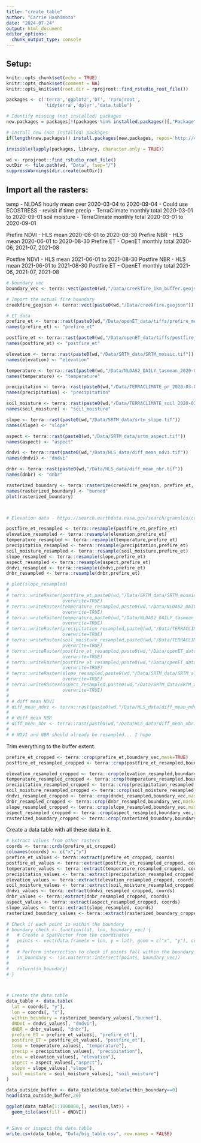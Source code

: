 ```yaml
---
title: "create_table"
author: "Carrie Hashimoto"
date: "2024-07-24"
output: html_document
editor_options: 
  chunk_output_type: console
---
```


## Setup:

```r
knitr::opts_chunk$set(echo = TRUE)
knitr::opts_chunk$set(comment = NA)
knitr::opts_knit$set(root.dir = rprojroot::find_rstudio_root_file())
```

```r
packages <- c('terra','ggplot2','DT', 'rprojroot',
              'tidyterra','dplyr',"data.table")

# Identify missing (not installed) packages
new.packages = packages[!(packages %in% installed.packages()[,"Package"])]

# Install new (not installed) packages
if(length(new.packages)) install.packages(new.packages, repos='http://cran.rstudio.com/') else print('All required packages are installed.')

invisible(lapply(packages, library, character.only = TRUE))
```

```r
wd <- rprojroot::find_rstudio_root_file()
outDir <- file.path(wd, "Data", fsep="/")
suppressWarnings(dir.create(outDir)) 
```

## Import all the rasters:

temp -  NLDAS hourly mean over 2020-03-04 to 2020-09-04 
- Could use ECOSTRESS - revisit if time
precip - TerraClimate monthly total 2020-03-01 to 2020-09-01
soil moisture - TerraClimate monthly total 2020-03-01 to 2020-09-01

Prefire NDVI - HLS mean 2020-06-01 to 2020-08-30
Prefire NBR - HLS mean 2020-06-01 to 2020-08-30
Prefire ET - OpenET monthly total 2020-06, 2021-07, 2021-08

Postfire NDVI - HLS mean 2021-06-01 to 2021-08-30
Postfire NBR - HLS mean 2021-06-01 to 2021-08-30
Postfire ET - OpenET monthly total 2021-06, 2021-07, 2021-08

```r
# boundary vec
boundary_vec <- terra::vect(paste0(wd,"/Data/creekfire_1km_buffer.geojson"))

# Import the actual fire boundary
creekfire_geojson <- terra::vect(paste0(wd,"/Data/creekfire.geojson"))

# ET data
prefire_et <- terra::rast(paste0(wd,"/Data/openET_data/tiffs/prefire_mean_ET.tif"))
names(prefire_et) <- "prefire_et"

postfire_et <- terra::rast(paste0(wd,"/Data/openET_data/tiffs/postfire_mean_ET.tif"))
names(postfire_et) <- "postfire_et"

elevation <- terra::rast(paste0(wd,"/Data/SRTM_data/SRTM_mosaic.tif"))
names(elevation) <- "elevation"

temperature <- terra::rast(paste0(wd,"/Data/NLDAS2_DAILY_tasmean_2020-03-04_2020-09-04_36p8990to37p7370N_-119p5980to-118p8290E.tasmean.tif"))
names(temperature) <- "temperature"

precipitation <- terra::rast(paste0(wd,"/Data/TERRACLIMATE_pr_2020-03-01_2020-08-31_36p8990to37p7370N_-119p5980to-118p8290E.pr.tif"))
names(precipitation) <- "precipitation"

soil_moisture <- terra::rast(paste0(wd,"/Data/TERRACLIMATE_soil_2020-03-01_2020-08-31_36p8990to37p7370N_-119p5980to-118p8290E.soil.tif"))
names(soil_moisture) <- "soil_moisture"

slope <- terra::rast(paste0(wd,"/Data/SRTM_data/srtm_slope.tif"))
names(slope) <- "slope"

aspect <- terra::rast(paste0(wd,"/Data/SRTM_data/srtm_aspect.tif"))
names(aspect) <- "aspect"

dndvi <- terra::rast(paste0(wd,"/Data/HLS_data/diff_mean_ndvi.tif"))
names(dndvi) <- "dndvi"

dnbr <- terra::rast(paste0(wd,"/Data/HLS_data/diff_mean_nbr.tif"))
names(dnbr) <- "dnbr"

rasterized_boundary <- terra::rasterize(creekfire_geojson, prefire_et, field=1, background=NA)
names(rasterized_boundary) <- "burned"
plot(rasterized_boundary)



# Elevation data - https://search.earthdata.nasa.gov/search/granules/collection-details?p=C2763266360-LPCLOUD!C2763266360-LPCLOUD&pg[1][v]=t&pg[1][gsk]=-start_date&pg[1][m]=download&pg[1][cd]=f&q=srtm&sb[0]=-120.31348%2C35.64266%2C-117.6416%2C38.29532&tl=1721650273!3!!&lat=36.72934533158263&long=-123.22265625000001&zoom=6

postfire_et_resampled <- terra::resample(postfire_et,prefire_et)
elevation_resampled <- terra::resample(elevation,prefire_et)
temperature_resampled <- terra::resample(temperature,prefire_et)
precipitation_resampled <- terra::resample(precipitation,prefire_et)
soil_moisture_resampled <- terra::resample(soil_moisture,prefire_et)
slope_resampled <- terra::resample(slope,prefire_et)
aspect_resampled <- terra::resample(aspect,prefire_et)
dndvi_resampled <- terra::resample(dndvi,prefire_et)
dnbr_resampled <- terra::resample(dnbr,prefire_et)

# plot(slope_resampled)
# 
# terra::writeRaster(postfire_et,paste0(wd,"/Data/SRTM_data/SRTM_mosaic_resampled.tif"),
#                    overwrite=TRUE)
# terra::writeRaster(temperature_resampled,paste0(wd,"/Data/NLDAS2_DAILY_tasmean_2020-03-04_2020-09-04_resampled.tif"),
#                    overwrite=TRUE)
# terra::writeRaster(temperature,paste0(wd,"/Data/NLDAS2_DAILY_tasmean_2020-03-04_2020-09-04_resampled.tif"),
#                    overwrite=TRUE)
# terra::writeRaster(precipitation_resampled,paste0(wd,"/Data/TERRACLIMATE_pr_2020-03-01_2020-08-31_resampled.tif"),
#                    overwrite=TRUE)
# terra::writeRaster(soil_moisture_resampled,paste0(wd,"/Data/TERRACLIMATE_soil_2020-03-01_2020-08-31_resampled.tif"),
#                    overwrite=TRUE)
# terra::writeRaster(postfire_et_resampled,paste0(wd,"/Data/openET_data/tiffs/postfire_mean_ET_resampled.tif"),
#                    overwrite=TRUE)
# terra::writeRaster(postfire_et_resampled,paste0(wd,"/Data/openET_data/tiffs/rasterized_creekfire_geojson.tif"),
#                    overwrite=TRUE)
# terra::writeRaster(slope_resampled,paste0(wd,"/Data/SRTM_data/SRTM_slope_resampled.tif"),
#                    overwrite=TRUE)
# terra::writeRaster(aspect_resampled,paste0(wd,"/Data/SRTM_data/SRTM_aspect_resampled.tif"),
#                    overwrite=TRUE)
# 
# # diff mean NDVI
# diff_mean_ndvi <- terra::rast(paste0(wd,"/Data/HLS_data/diff_mean_ndvi.tif"))
# 
# # diff mean NBR
# diff_mean_nbr <- terra::rast(paste0(wd,"/Data/HLS_data/diff_mean_nbr.tif"))
# 
# # NDVI and NBR should already be resampled... I hope
```



Trim everything to the buffer extent.
```r


prefire_et_cropped <- terra::crop(prefire_et,boundary_vec,mask=TRUE)
postfire_et_resampled_cropped <- terra::crop(postfire_et_resampled,boundary_vec,mask=TRUE)

elevation_resampled_cropped <- terra::crop(elevation_resampled,boundary_vec,mask=TRUE)
temperature_resampled_cropped <- terra::crop(temperature_resampled,boundary_vec,mask=TRUE)
precipitation_resampled_cropped <- terra::crop(precipitation_resampled,boundary_vec,mask=TRUE)
soil_moisture_resampled_cropped <- terra::crop(soil_moisture_resampled,boundary_vec,mask=TRUE)
dndvi_resampled_cropped <- terra::crop(dndvi_resampled,boundary_vec,mask=TRUE)
dnbr_resampled_cropped <- terra::crop(dnbr_resampled,boundary_vec,mask=TRUE)
slope_resampled_cropped <- terra::crop(slope_resampled,boundary_vec,mask=TRUE)
aspect_resampled_cropped <- terra::crop(aspect_resampled,boundary_vec,mask=TRUE)
rasterized_boundary_cropped <- terra::crop(rasterized_boundary,boundary_vec,mask=TRUE)

```


Create a data table with all these data in it.
```r
# Extract values from other rasters
coords <- terra::crds(prefire_et_cropped)
colnames(coords) <- c("x","y")
prefire_et_values <- terra::extract(prefire_et_cropped, coords)
postfire_et_values <- terra::extract(postfire_et_resampled_cropped, coords)
temperature_values <- terra::extract(temperature_resampled_cropped, coords)
precipitation_values <- terra::extract(precipitation_resampled_cropped, coords)
elevation_values <- terra::extract(elevation_resampled_cropped, coords)
soil_moisture_values <- terra::extract(soil_moisture_resampled_cropped, coords)
dndvi_values <- terra::extract(dndvi_resampled_cropped, coords)
dnbr_values <- terra::extract(dnbr_resampled_cropped, coords)
aspect_values <- terra::extract(aspect_resampled_cropped, coords)
slope_values <- terra::extract(slope_resampled, coords)
rasterized_boundary_values <- terra::extract(rasterized_boundary_cropped, coords)

# Check if each point is within the boundary
# boundary_check <- function(lat, lon, boundary_vec) {
#   # Create a SpatVector from the coordinates
#   points <- vect(data.frame(x = lon, y = lat), geom = c("x", "y"), crs = crs(boundary_vec))
#   
#   # Perform intersection to check if points fall within the boundary
#   in_boundary <- !is.na(terra::intersect(points, boundary_vec))
#   
#   return(in_boundary)
# }



# Create the data.table
data_table <- data.table(
  lat = coords[, "y"],
  lon = coords[, "x"],
  within_boundary = rasterized_boundary_values[,"burned"],
  dNDVI = dndvi_values[, "dndvi"],
  dNBR = dnbr_values[, "dnbr"],  
  prefire_ET = prefire_et_values[, "prefire_et"],              
  postfire_ET = postfire_et_values[, "postfire_et"],
  temp = temperature_values[, "temperature"],    
  precip = precipitation_values[, "precipitation"], 
  elev = elevation_values[, "elevation"],    
  aspect = aspect_values[,"aspect"], 
  slope = slope_values[,"slope"],  
  soil_moisture = soil_moisture_values[, "soil_moisture"] 
)

data_outside_buffer <- data_table[data_table$within_boundary==0]
head(data_outside_buffer,20)

ggplot(data_table[1:1000000,], aes(lon,lat)) +
  geom_tile(aes(fill = dNDVI))


# Save or inspect the data.table
write.csv(data_table, "Data/big_table.csv", row.names = FALSE)



```






